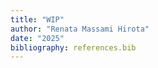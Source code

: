 ```yaml
---
title: "WIP"
author: "Renata Massami Hirota"
date: "2025"
bibliography: references.bib
---
```








